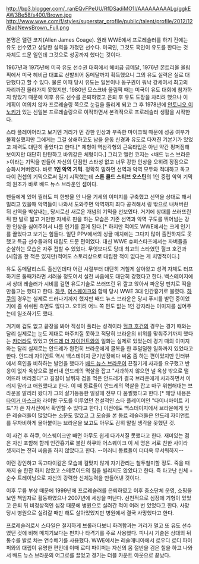http://bp3.blogger.com/_ranEQvFPeUU/RfDSadiMO1I/AAAAAAAAALg/ggkEAW3Be58/s400/Brown.jpg
http://www.wwe.com/f/styles/superstar_profile/public/talent/profile/2012/12/BadNewsBrown_Full.png

본명은 앨런 코지(Allen James Coage). 원래 WWE에서 프로레슬러를 하기 전에는 유도 선수였고 상당한 실력을 가졌던 선수다. 미국인, 그것도 흑인이 유도를 한다는 것 자체도 드문 일인데 그것으로 성공까지 했다는 것이다.

1967년과 1975년에 미국 유도 선수권 대회에서 헤비급 금메달, 1976년 몬트리올 올림픽에서 미국 헤비급 대표로 선발되어 동메달까지 획득했으니 그의 유도 실력은 실로 대단했다고 할 수 있다. 물론 이때 당시 유도는 일본이나 동구권이 워낙 강세여서 최고의 자리까진 올라가지 못했지만. 1980년 모스크바 올림픽 때는 미국이 유도 대회에 참가하지 않았기 때문에 이후 유도 선수를 은퇴하였고 은퇴 후 유도 도장을 차리려 했으나 이 계획이 여의치 않자 프로레슬링 쪽으로 눈길을 돌리게 되고 그 후 1978년에 [[안토니오 이노키]]가 있는 신일본 프로레슬링으로 이적하면서 본격적으로 프로레슬러 생활을 시작한다.

스타 플레이어라고 보기엔 거리가 먼 강한 인상과 부족한 마이크웍 때문에 성공 여부가 불확실했지만 그에게는 그걸 상쇄하고도 남을 운동 신경과 유도로 다져진 기본기가 있었고 체력도 대단히 좋았다고 한다.[* 체형이 역삼각형의 근육타입은 아닌 약간 펑퍼짐해보이지만 대단히 탄탄하고 바위같은 체형이다.] 그리고 앨런 코지는 <배드 뉴스 브라운>이라는 기믹을 만들어 자신의 단점인 스타성 없고 너무 강한 인상을 오히려 장점으로 승화시켜버렸다. 바로 '''1인 악역 기믹'''. 정확히 말하면 선역과 악역 모두와 적대하고 독고다이 컨셉의 기믹으로써 밀기 시작했는데 '''스톤 콜드 스티브 오스틴'''의 1인 중립 악역 기믹의 원조가 바로 배드 뉴스 브라운인 셈이다. 

팬들에게 있어 찔러도 피 한방울 안 나올 기세의 이미지를 구축했고 선역을 상대로 해서 밀리고 있을때 악역들이 나와서 도와주면 악역까지 죄다 공격해서 링 밖으로 내쳐버린 뒤 선역을 박살내는, 당시로선 새로운 개념의 기믹을 선보였다. 거기에 상대를 쓰러뜨린 뒤 한 발로 밟고 거만한 자세로 핀을 하는 모습은 기존 선역과 악역 구도를 뛰어넘는 강한 인상을 심어주어서 나름 인기를 끌게 된다.[* 하지만 적어도 WWE에서는 크게 인기를 끌었다고 보기는 힘들다. 일단 PPV에서의 싱글 매치에는 그다지 많이 출전하지도 못했고 특급 선수들과의 대립도 드문 편이었다. 대신 WWE 슈퍼스타즈에서는 자버들을 순살하는 모습은 자주 접할 수 있었다. 무엇보다도 당대 최고의 스타였던 헐크 호건과 (시합을 한 적은 있지만)적어도 스토리상으로 대립한 적이 없다는 게 치명적이다.] 

유도 동메달리스트 출신인데다 어린 시절부터 대단히 거칠게 살아왔고 성격 자체도 터프하기론 둘째가라면 서러울 정도여서 실전 싸움에도 대단히 강했다고 한다. 백스테이지에서 상대 레슬러가 시비를 걸면 유도기술로 쓰러뜨린 뒤 깔고 앉아서 파운딩 펀치로 떡을 만들고는 했다고 한다. [[하쿠]], [[어스퀘이크]]와 함께 당시 WWE 3대 인간흉기로 불렸다. [[하쿠]]의 경우는 실제로 드러나기까지 했지만 배드 뉴스 브라운은 당시 푸시를 받던 중이었기에 좀 쉬쉬된 측면도 많다고. 오히려 어느 쪽 편도 없는 1인 강자라는 이미지를 심어주는데 일조하기도 했다.

거기에 겁도 없고 끝장을 봐야 직성이 풀리는 성격이라 [[헐크 호건]]의 경우는 경기 때와는 달리 실제로는 눈도 제대로 마주치질 못하고 적당히 브라운의 비위를 맞춰주기까지 했다는 [[카더라]]도 있었고 [[안드레 더 자이언트]]와의 일화는 실제로 있었는데 경기 때의 이미지와는 달리 실제로는 안드레가 완전히 브라운에게 굴복을 한 후덜덜한 일화까지 있었다고 한다. 안드레 자이언트 역시 백스테이지 군기반장에다 싸움 좀 하는 편이었지만 인터뷰에서 흑인을 비하하는 발언을 했다가 [[배드 뉴스 브라운]]이 끈질기게 사과를 요구했고 반응이 없자 옥상으로 불러내 안드레의 멱살을 잡고 "사과하지 않으면 널 옥상 밖으로 떨어뜨려 버리겠다"고 길길이 날뛰자 겁을 먹은 안드레가 결국 브라운에게 사과하면서 이러지 말라고 애원했다고 한다. 이 때 동료들이 안드레의 멱살을 잡고 마구 위협해대는 브라운을 말리러 왔다가 그의 살기등등한 일갈에 전부 다 움찔했다고 한다.[* 해당 내용은 [[타이거 마스크]]와 라이벌 구도를 이루었던 전설적인 스타 플레이어인 "다이너마이트 키드"가 쓴 자서전에서 확인할 수 있다고 한다.] 이전에도 백스테이지에서 브라운에게 맞은 레슬러들이 많았다는 소문도 많았고 그 모습을 본 동료 레슬러들은 안드레 자이언트를 무자비하게 몰아붙이는 브라운을 보고도 아무도 감히 말릴 생각을 못했던 것.

이 사건 후 하쿠, 어스퀘이크만 빼면 아무도 쉽게 다가서질 못했다고 한다. 재미있는 점은 자신 포함해 함께 인간흉기로 불린 하쿠와 어스퀘이크 이 세 명은 서로 친한 사이라 셋끼리는 전혀 싸움을 하지 않았다고 한다. --이러니 동료들이 더더욱 무서워하지--

이런 강인하고 독고다이같은 모습에 걸맞지 않게 자기관리는 철두철미할 정도. 죽을 때까지 술 한잔 하지 않았고 스테로이드의 힘을 빌리지도 않았다고 한다. 즉 타고난 신체 + 순수 트레이닝으로 자신의 강력한 신체능력을 만들어낸 것이다. 

이후 무릎 부상 때문에 1999년에 프로레슬러를 은퇴하였고 이후 중소단체 운영, 쇼핑몰 보안 책임자로 활동하였으나 2007년에 세상을 떠난다. 선천적으로 심장에 기형이 있었고 은퇴 뒤 비정상적인 심장 때문에 병원으로 실려간 적이 여러 번 있었다고 한다. 사망 당시 병원으로 실려갈 때만 해도 살아있었지만 병원에서 결국 사망했다고 한다.

프로레슬러로서 스타일은 철저하게 브롤러다보니 화려함과는 거리가 멀고 또 유도 선수였던 것에 비해 메치기보다는 펀치나 타격기를 주로 사용했다. 피니시 기술은 상대의 뒤통수를 발로 차는 연수베기를 사용했다. WWE에서는 레슬매니아에서 로우디 로디 파이퍼와의 대립이 유명한 편인데 이때 로디 파이퍼는 자신의 몸 절반을 검은 칠을 하고 나와서 배드 뉴스 브라운의 어그로를 끌었고 경기는 더블 카운트 아웃으로 끝났다.
